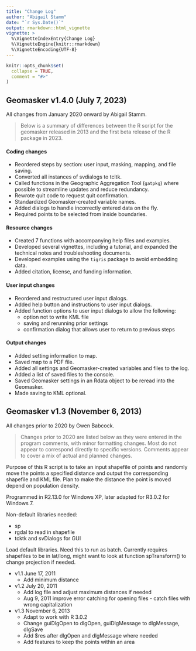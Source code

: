 ```yaml
---
title: "Change Log"
author: "Abigail Stamm"
date: "`r Sys.Date()`"
output: rmarkdown::html_vignette
vignette: >
  %\VignetteIndexEntry{Change Log}
  %\VignetteEngine{knitr::rmarkdown}
  %\VignetteEncoding{UTF-8}
---
```


```r
knitr::opts_chunk$set(
  collapse = TRUE,
  comment = "#>"
)
```

## Geomasker v1.4.0 (July 7, 2023)

All changes from January 2020 onward by Abigail Stamm.

> Below is a summary of differences between the R script for the geomasker 
> released in 2013 and the first beta release of the R package in 2023.

#### Coding changes

* Reordered steps by section: user input, masking, mapping, and file saving.
* Converted all instances of svdialogs to tcltk.
* Called functions in the Geographic Aggregation Tool (`gatpkg`) where possible 
  to streamline updates and reduce redundancy.
* Rewrote quit code to request quit confirmation.
* Standardized Geomasker-created variable names.
* Added dialogs to handle incorrectly entered data on the fly.
* Required points to be selected from inside boundaries.


#### Resource changes

* Created 7 functions with accompanying help files and examples.
* Developed several vignettes, including a tutorial, and expanded the 
  technical notes and troubleshooting documents.
* Developed examples using the `tigris` package to avoid embedding data.
* Added citation, license, and funding information.


#### User input changes

* Reordered and restructured user input dialogs.
* Added help button and instructions to user input dialogs.
* Added function options to user input dialogs to allow the following:
    * option not to write KML file
    * saving and rerunning prior settings
    * confirmation dialog that allows user to return to previous steps


#### Output changes

* Added setting information to map.
* Saved map to a PDF file.
* Added all settings and Geomasker-created variables and files to the log. 
* Added a list of saved files to the console.
* Saved Geomasker settings in an Rdata object to be reread into the Geomasker.
* Made saving to KML optional.




## Geomasker v1.3 (November 6, 2013)

All changes prior to 2020 by Gwen Babcock.

> Changes prior to 2020 are listed below as they were entered in the program
> comments, with minor formatting changes. Most do not appear to correspond
> directly to specific versions. Comments appear to cover a mix of actual and
> planned changes. 

Purpose of this R script is to take an input shapefile of points and randomly 
move the points a specified distance and output the corresponding shapefile and 
KML file. Plan to make the distance the point is moved depend on population 
density. 

Programmed in R2.13.0 for Windows XP, later adapted for R3.0.2 for Windows 7.

Non-default libraries needed: 

* sp
* rgdal to read in shapefile
* tcktk and svDialogs for GUI

Load default libraries. Need this to run as batch.
Currently requires shapefiles to be in lat/long, might want to look at function 
spTransform() to change projection if needed.

* v1.1 June 17, 2011
    * Add minimum distance
* v1.2 July 20, 2011
    * Add log file and adjust maximum distances if needed
    * Aug 9, 2011 improve error catching for opening files - catch files with 
      wrong capitalization
* v1.3 November 6, 2013 
    * Adapt to work with R 3.0.2 
    * Change guiDlgOpen to dlgOpen, guiDlgMessage to dlgMessage, dlgSave
    *	Add $res after dlgOpen and dlgMessage where needed
    * Add features to keep the points within an area

